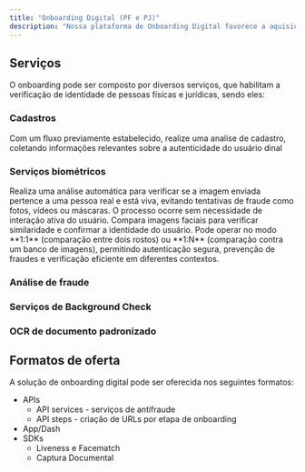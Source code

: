 ```yaml
---
title: "Onboarding Digital (PF e PJ)"
description: "Nossa plataforma de Onboarding Digital favorece a aquisição e conversão de novos usuários e transações de maneira rápida e segura. Ao utilizar nossa plataforma você tem acesso a canais de integração como APIs, SDKs e Apps White Label, otimizando seus processos em um prazo menor e com um custo de setup mais baixo."
---
```


## Serviços

O onboarding pode ser composto por diversos serviços, que habilitam a verificação de identidade de pessoas físicas e jurídicas, sendo eles:

### Cadastros

<CardGroup cols={1}>
  <Card title="Realizar análises de cadastro" icon="id-card" horizontal>
    Com um fluxo previamente estabelecido, realize uma analise de cadastro, coletando informações relevantes sobre a autenticidade do usuário dinal
  </Card>
</CardGroup>

### Serviços biométricos

<CardGroup cols={1}>
  <Card title="Liveness" icon="face-viewfinder" iconType="sharp-solid" horizontal cta="Realiza uma análise automática para verificar se a imagem enviada pertence a uma pessoa real e está viva, evitando tentativas de fraude como fotos, vídeos ou máscaras. O processo ocorre sem necessidade de interação ativa do usuário.">
    Realiza uma análise automática para verificar se a imagem enviada pertence a uma pessoa real e está viva, evitando tentativas de fraude como fotos, vídeos ou máscaras. O processo ocorre sem necessidade de interação ativa do usuário.
  </Card>
  <Card title="Facematch" icon="people-arrows" iconType="sharp-solid" horizontal>
    Compara imagens faciais para verificar similaridade e confirmar a identidade do usuário. Pode operar no modo **1:1** (comparação entre dois rostos) ou **1:N** (comparação contra um banco de imagens), permitindo autenticação segura, prevenção de fraudes e verificação eficiente em diferentes contextos.
  </Card>
</CardGroup>

### Análise de fraude

<CardGroup cols={2}>
  <Card title="CPF e Documento" icon="sparkles">
    
  </Card>
  <Card title="CPF, Documento e Face" icon="sparkles">
    
  </Card>
  <Card title="Documentoscopia (Análise de fraude documental)" icon="sparkles">
    
  </Card>
  <Card title="Formalística" icon="sparkles">
    
  </Card>
</CardGroup>

### Serviços de Background Check

<Card title="Background Check para KYC e para KYB" icon="sparkles">
  
</Card>

### OCR de documento padronizado

<Card title="OCR de documento padronizado" icon="sparkles">
  
</Card>

## Formatos de oferta

A solução de onboarding digital pode ser oferecida nos seguintes formatos:

- APIs
  - API services - serviços de antifraude
  - API steps - criação de URLs por etapa de onboarding
- App/Dash
- SDKs
  - Liveness e Facematch
  - Captura Documental